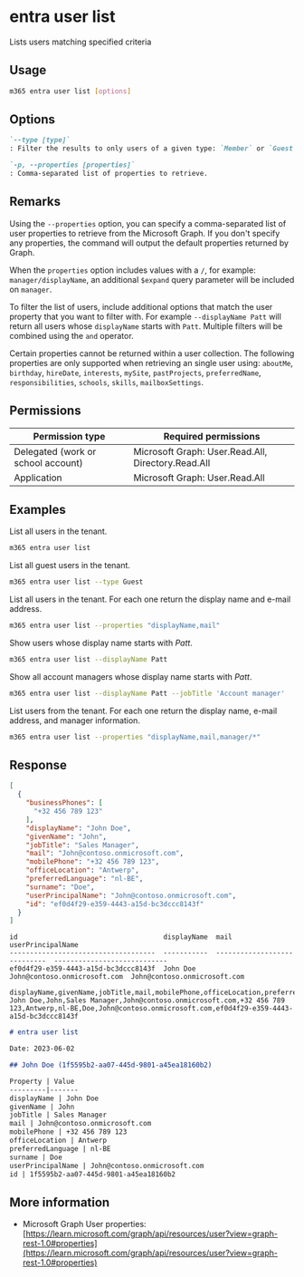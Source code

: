 
# entra user list

Lists users matching specified criteria

## Usage

```sh
m365 entra user list [options]
```

## Options

```md definition-list
`--type [type]`
: Filter the results to only users of a given type: `Member` or `Guest`. By default, all users are listed.

`-p, --properties [properties]`
: Comma-separated list of properties to retrieve.
```

<Global />

## Remarks

Using the `--properties` option, you can specify a comma-separated list of user properties to retrieve from the Microsoft Graph. If you don't specify any properties, the command will output the default properties returned by Graph.  

When the `properties` option includes values with a `/`, for example: `manager/displayName`, an additional `$expand` query parameter will be included on `manager`.

To filter the list of users, include additional options that match the user property that you want to filter with. For example `--displayName Patt` will return all users whose `displayName` starts with `Patt`. Multiple filters will be combined using the `and` operator.

Certain properties cannot be returned within a user collection. The following properties are only supported when retrieving an single user using: `aboutMe`, `birthday`, `hireDate`, `interests`, `mySite`, `pastProjects`, `preferredName`, `responsibilities`, `schools`, `skills`, `mailboxSettings`.

## Permissions

| Permission type | Required permissions |
|-----------------|----------------------|
| Delegated (work or school account) | Microsoft Graph: User.Read.All, Directory.Read.All |
| Application | Microsoft Graph: User.Read.All |

## Examples

List all users in the tenant.

```sh
m365 entra user list
```

List all guest users in the tenant.

```sh
m365 entra user list --type Guest
```

List all users in the tenant. For each one return the display name and e-mail address.

```sh
m365 entra user list --properties "displayName,mail"
```

Show users whose display name starts with _Patt_.

```sh
m365 entra user list --displayName Patt
```

Show all account managers whose display name starts with _Patt_.

```sh
m365 entra user list --displayName Patt --jobTitle 'Account manager'
```

List users from the tenant. For each one return the display name, e-mail address, and manager information.

```sh
m365 entra user list --properties "displayName,mail,manager/*"
```

## Response

<Tabs>
  <TabItem value="JSON">

  ```json
  [
    {
      "businessPhones": [
        "+32 456 789 123"
      ],
      "displayName": "John Doe",
      "givenName": "John",
      "jobTitle": "Sales Manager",
      "mail": "John@contoso.onmicrosoft.com",
      "mobilePhone": "+32 456 789 123",
      "officeLocation": "Antwerp",
      "preferredLanguage": "nl-BE",
      "surname": "Doe",
      "userPrincipalName": "John@contoso.onmicrosoft.com",
      "id": "ef0d4f29-e359-4443-a15d-bc3dccc8143f"
    }
  ]
  ```

  </TabItem>
  <TabItem value="Text">

  ```text
  id                                    displayName  mail                          userPrincipalName
  ------------------------------------  -----------  ----------------------------  ----------------------------
  ef0d4f29-e359-4443-a15d-bc3dccc8143f  John Doe     John@contoso.onmicrosoft.com  John@contoso.onmicrosoft.com
  ```

  </TabItem>
  <TabItem value="CSV">

  ```csv
  displayName,givenName,jobTitle,mail,mobilePhone,officeLocation,preferredLanguage,surname,userPrincipalName,id
  John Doe,John,Sales Manager,John@contoso.onmicrosoft.com,+32 456 789 123,Antwerp,nl-BE,Doe,John@contoso.onmicrosoft.com,ef0d4f29-e359-4443-a15d-bc3dccc8143f
  ```

  </TabItem>
  <TabItem value="Markdown">

  ```md
  # entra user list

  Date: 2023-06-02

  ## John Doe (1f5595b2-aa07-445d-9801-a45ea18160b2)

  Property | Value
  ---------|-------
  displayName | John Doe
  givenName | John
  jobTitle | Sales Manager
  mail | John@contoso.onmicrosoft.com
  mobilePhone | +32 456 789 123
  officeLocation | Antwerp
  preferredLanguage | nl-BE
  surname | Doe
  userPrincipalName | John@contoso.onmicrosoft.com  
  id | 1f5595b2-aa07-445d-9801-a45ea18160b2
  ```

  </TabItem>
</Tabs>

## More information

- Microsoft Graph User properties: [https://learn.microsoft.com/graph/api/resources/user?view=graph-rest-1.0#properties](https://learn.microsoft.com/graph/api/resources/user?view=graph-rest-1.0#properties)
